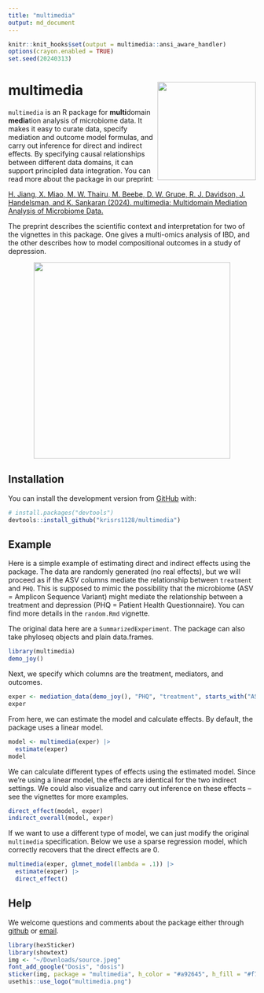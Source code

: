 ```yaml
---
title: "multimedia"
output: md_document
---
```


```r
knitr::knit_hooks$set(output = multimedia::ansi_aware_handler)
options(crayon.enabled = TRUE)
set.seed(20240313)
```

# multimedia <img src="https://uwmadison.box.com/shared/static/ygim01is2uer51wzyqg8u5l1mrz0kjo9.png" align="right" width="200" alt=""/>

`multimedia` is an R package for **multi**domain **media**tion analysis of
microbiome data. It makes it easy to curate data, specify mediation and outcome
model formulas, and carry out inference for direct and indirect effects. By
specifying causal relationships between different data domains, it can support
principled data integration. You can read more about the package in our
preprint:

[H. Jiang, X. Miao, M. W. Thairu, M. Beebe, D. W. Grupe, R. J. Davidson, J. Handelsman, and K. Sankaran (2024). multimedia: Multidomain Mediation Analysis of Microbiome Data.]()

The preprint describes the scientific context and interpretation for two of the
vignettes in this package. One gives a multi-omics analysis of IBD, and the
other describes how to model compositional outcomes in a study of depression.

<center>
<img src="https://uwmadison.box.com/shared/static/rg8dv79wwiu4h37ftuuz57vmqv55zuy4.png" width=400/>
</center>

## Installation

You can install the development version from
[GitHub](https://github.com/krisrs1128/multimedia) with:

``` r
# install.packages("devtools")
devtools::install_github("krisrs1128/multimedia")
```

## Example

Here is a simple example of estimating direct and indirect effects using the
package. The data are randomly generated (no real effects), but we will proceed
as if the ASV columns mediate the relationship between `treatment` and `PHQ`.
This is supposed to mimic the possibility that the microbiome (ASV = Amplicon
Sequence Variant) might mediate the relationship between a treatment and
depression (PHQ = Patient Health Questionnaire). You can find more details in
the `random.Rmd` vignette.

The original data here are a `SummarizedExperiment`. The package can also take
phyloseq objects and plain data.frames.

```r
library(multimedia)
demo_joy()
```

Next, we specify which columns are the treatment, mediators, and outcomes.

```r
exper <- mediation_data(demo_joy(), "PHQ", "treatment", starts_with("ASV"))
exper
```

From here, we can estimate the model and calculate effects. By default, the
package uses a linear model.

```r
model <- multimedia(exper) |>
  estimate(exper)
model
```

We can calculate different types of effects using the estimated model. Since
we're using a linear model, the effects are identical for the two indirect
settings. We could also visualize and carry out inference on these effects --
see the vignettes for more examples.

```r
direct_effect(model, exper)
indirect_overall(model, exper)
```

If we want to use a different type of model, we can just modify the original
`multimedia` specification. Below we use a sparse regression model, which
correctly recovers that the direct effects are 0.

```r
multimedia(exper, glmnet_model(lambda = .1)) |>
  estimate(exper) |>
  direct_effect()
```

## Help

We welcome questions and comments about the package either through
[github](https://github.com/krisrs1128/multimedia/issues) or [email](mailto:ksankaran@wisc.edu).

```r
library(hexSticker)
library(showtext)
img <- "~/Downloads/source.jpeg"
font_add_google("Dosis", "dosis")
sticker(img, package = "multimedia", h_color = "#a92645", h_fill = "#f7f7f7", p_size = 35, p_y = 1.4, s_x = 1, s_y = .75, s_width = .47, p_color = "#0c0c0c", dpi = 500, p_family = "dosis")
usethis::use_logo("multimedia.png")
```

